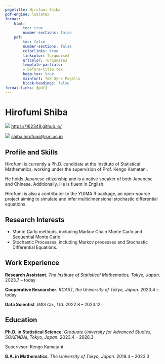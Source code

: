 ```yaml
---
pagetitle: Hirofumi Shiba
pdf-engine: lualatex
format:
    html:
        toc: true
        number-sections: false
    pdf: 
        toc: false
        number-sections: false
        colorlinks: true
        linkcolor: Turquoise3
        urlcolor: Turquoise3
        template-partials: 
        - before-title.tex
        keep-tex: true
        mainfont: TeX Gyre Pagella
        block-headings: false
format-links: [pdf]
---
```


::: {layout="[50,50]" layout-valign="bottom"}

::: {#first-column}
# \Huge Hirofumi Shiba {.large-letter}
:::

::: {#second-column .artificial-align}
\hfill ![](globe-asia-australia.svg) [https://162348.github.io/](https://162348.github.io/){.small-leter}\par

\hfill ![](envelope.svg) [shiba.hirofumi@ism.ac.jp](mailto:shiba.hirofumi@ism.ac.jp){.small-leter}
:::

:::

\vspace{-1em}

## Profile and Skills

Hirofumi is currently a Ph.D. candidate at the Institute of Statistical Mathematics, working under the supervision of Prof. Kengo Kamatani.

He holds Japanese citizenship and is a native speaker of both Japanese and Chinese. Additionally, He is fluent in English.

Hirofumi is also a contributer to the YUIMA R package, an open-source project aiming to simulate and infer multidimensional stochastic differential equations.

## Research Interests

* Monte Carlo methods, including Markov Chain Monte Carlo and Sequential Monte Carlo.
* Stochastic Processes, including Markov processes and Stochastic Differential Equations.

## Work Experience

**Research Assistant**. _The Institute of Statistical Mathematics, Tokyo, Japan_. \hfill [2023.7 -- today]{.cvdate}


**Cooperative Researcher**. _RCAST, the University of Tokyo, Japan_. \hfill [2023.4 -- today]{.cvdate}


**Data Scientist**. _IMIS Co., Ltd_. \hfill [2022.8 -- 2023.12]{.cvdate}


## Education 

**Ph.D. in Statistical Science**. _Graduate University for Advanced Studies, SOKENDAI, Tokyo, Japan_. \hfill [2023.4 -- 2028.3]{.cvdate}
<br>\par
Superivsor: Kengo Kamatani

**B.A. in Mathematics**. _The University of Tokyo, Japan_. \hfill [2019.4 -- 2023.3]{.cvdate}